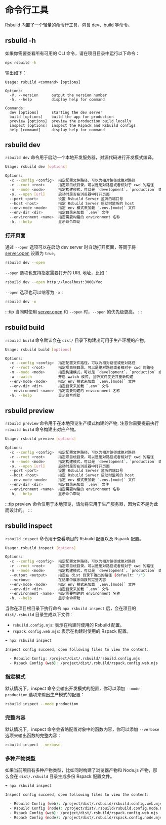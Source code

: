 # 命令行工具

Rsbuild 内置了一个轻量的命令行工具，包含 dev、build 等命令。

## rsbuild -h

如果你需要查看所有可用的 CLI 命令，请在项目目录中运行以下命令：

```bash
npx rsbuild -h
```

输出如下：

```text
Usage: rsbuild <command> [options]

Options:
  -V, --version      output the version number
  -h, --help         display help for command

Commands:
  dev [options]      starting the dev server
  build [options]    build the app for production
  preview [options]  preview the production build locally
  inspect [options]  inspect the Rspack and Rsbuild configs
  help [command]     display help for command
```

## rsbuild dev

`rsbuild dev` 命令用于启动一个本地开发服务器，对源代码进行开发模式编译。

```bash
Usage: rsbuild dev [options]

Options:
  -c --config <config>  指定配置文件路径，可以为相对路径或绝对路径
  -r --root <root>      指定项目根目录，可以是绝对路径或者相对于 cwd 的路径
  -m --mode <mode>      指定构建模式，可以是 `development`，`production` 或 `none`
  -o, --open [url]      启动时是否在浏览器中打开页面
  --port <port>         设置 Rsbuild Server 监听的端口号
  --host <host>         指定 Rsbuild Server 启动时监听的 host
  --env-mode <mode>     指定 env 模式来加载 `.env.[mode]` 文件
  --env-dir <dir>       指定目录来加载 `.env` 文件
  --environment <name>  指定需要构建的 environment 名称
  -h, --help            显示命令帮助
```

### 打开页面

通过 `--open` 选项可以在启动 dev server 时自动打开页面，等同于将 [server.open](/config/server/open) 设置为 `true`。

```bash
rsbuild dev --open
```

`--open` 选项也支持指定需要打开的 URL 地址，比如：

```bash
rsbuild dev --open http://localhost:3000/foo
```

`--open` 选项也可以缩写为 `-o`：

```bash
rsbuild dev -o
```

:::tip
当同时使用 [server.open](/config/server/open) 和 `--open` 时，`--open` 的优先级更高。
:::

## rsbuild build

`rsbuild build` 命令默认会在 `dist/` 目录下构建出可用于生产环境的产物。

```bash
Usage: rsbuild build [options]

Options:
  -c --config <config>  指定配置文件路径，可以为相对路径或绝对路径
  -r --root <root>      指定项目根目录，可以是绝对路径或者相对于 cwd 的路径
  -m --mode <mode>      指定构建模式，可以是 `development`，`production` 或 `none`
  -w --watch            开启 watch 模式, 监听文件变更并重新构建
  --env-mode <mode>     指定 env 模式来加载 `.env.[mode]` 文件
  --env-dir <dir>       指定目录来加载 `.env` 文件
  --environment <name>  指定需要构建的 environment 名称
  -h, --help            显示命令帮助
```

## rsbuild preview

`rsbuild preview` 命令用于在本地预览生产模式构建的产物, 注意你需要提前执行 `rsbuild build` 命令构建出对应产物。

```bash
Usage: rsbuild preview [options]

Options:
  -c --config <config>  指定配置文件路径，可以为相对路径或绝对路径
  -r --root <root>      指定项目根目录，可以是绝对路径或者相对于 cwd 的路径
  -m --mode <mode>      指定构建模式，可以是 `development`，`production` 或 `none`
  -o, --open [url]      启动时是否在浏览器中打开页面
  --port <port>         设置 Rsbuild Server 监听的端口号
  --host <host>         指定 Rsbuild Server 启动时监听的 host
  --env-mode <mode>     指定 env 模式来加载 `.env.[mode]` 文件
  --env-dir <dir>       指定目录来加载 `.env` 文件
  --environment <name>  指定需要构建的 environment 名称
  -h, --help            显示命令帮助
```

:::tip
preview 命令仅用于本地预览，请勿将它用于生产服务器，因为它不是为此而设计的。
:::

## rsbuild inspect

`rsbuild inspect` 命令用于查看项目的 Rsbuild 配置以及 Rspack 配置。

```bash
Usage: rsbuild inspect [options]

Options:
  -c --config <config>  指定配置文件路径，可以为相对路径或绝对路径
  -r --root <root>      指定项目根目录，可以是绝对路径或者相对于 cwd 的路径
  -m --mode <mode>      指定构建模式，可以是 `development`，`production` 或 `none`
  --output <output>     指定在 dist 目录下输出的路径 (default: "/")
  --verbose             在结果中展示函数的完整内容
  --env-mode <mode>     指定 env 模式来加载 `.env.[mode]` 文件
  --env-dir <dir>       指定目录来加载 `.env` 文件
  --environment <name>  指定需要构建的 environment 名称
  -h, --help            显示命令帮助
```

当你在项目根目录下执行命令 `npx rsbuild inspect` 后，会在项目的 `dist/.rsbuild` 目录生成以下文件：

- `rsbuild.config.mjs`: 表示在构建时使用的 Rsbuild 配置。
- `rspack.config.web.mjs`: 表示在构建时使用的 Rspack 配置。

```bash
➜ npx rsbuild inspect

Inspect config succeed, open following files to view the content:

  - Rsbuild Config: /project/dist/.rsbuild/rsbuild.config.mjs
  - Rspack Config (web): /project/dist/.rsbuild/rspack.config.web.mjs
```

### 指定模式

默认情况下，inspect 命令会输出开发模式的配置，你可以添加 `--mode production` 选项来输出生产模式的配置：

```bash
rsbuild inspect --mode production
```

### 完整内容

默认情况下，inspect 命令会省略配置对象中的函数内容，你可以添加 `--verbose` 选项来输出函数的完整内容：

```bash
rsbuild inspect --verbose
```

### 多种产物类型

如果当前项目有多种产物类型，比如同时构建了浏览器产物和 Node.js 产物，那么会在 `dist/.rsbuild` 目录生成多份 Rspack 配置文件。

```bash
➜ npx rsbuild inspect

Inspect config succeed, open following files to view the content:

  - Rsbuild Config (web): /project/dist/.rsbuild/rsbuild.config.web.mjs
  - Rsbuild Config (node): /project/dist/.rsbuild/rsbuild.config.node.mjs
  - Rspack Config (web): /project/dist/.rsbuild/rspack.config.web.mjs
  - Rspack Config (node): /project/dist/.rsbuild/rspack.config.node.mjs
```
